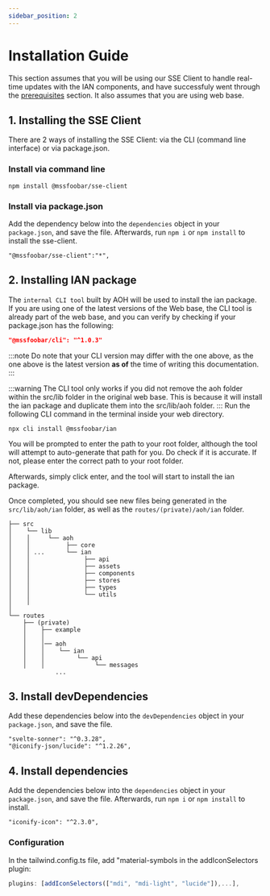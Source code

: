 ```yaml
---
sidebar_position: 2
---
```


# Installation Guide
This section assumes that you will be using our SSE Client to handle real-time updates with the IAN components, and have successfuly went through the [prerequisites](./pre-requisites.mdx) section. It also assumes that you are using web base.

## 1. Installing the SSE Client
There are 2 ways of installing the SSE Client: via the CLI (command line interface) or via package.json.

### Install via command line

```
npm install @mssfoobar/sse-client
```

### Install via package.json
Add the dependency below into the `dependencies` object in your `package.json`, and save the file. Afterwards, run `npm i` or `npm install` to install the sse-client.
```npm title="package.json"
"@mssfoobar/sse-client":"*",
```

## 2. Installing IAN package
The `internal CLI tool` built by AOH will be used to install the ian package. If you are using one of the latest versions of the Web base, the CLI tool is already part of the web base, and you can verify by checking if your package.json has the following:
```package.json
"@mssfoobar/cli": "^1.0.3"
```

:::note
Do note that your CLI version may differ with the one above, as the one above is the latest version **as of** the time of writing this documentation.
:::

:::warning
The CLI tool only works if you did not remove the aoh folder within the src/lib folder in the original web base. This is because it will install the ian package and duplicate them into the src/lib/aoh folder.
:::
Run the following CLI command in the terminal inside your web directory.
```
npx cli install @mssfoobar/ian
```
You will be prompted to enter the path to your root folder, although the tool will attempt to auto-generate that path for you. Do check if it is accurate. If not, please enter the correct path to your root folder.

Afterwards, simply click enter, and the tool will start to install the ian package.

Once completed, you should see new files being generated in the `src/lib/aoh/ian` folder, as well as the `routes/(private)/aoh/ian` folder.

```
├── src
│    └── lib
│    │     └── aoh
│    │          ├── core
│    │ ...      └── ian
│    │               ├── api
│    │               ├── assets
│    │               ├── components
│    │               ├── stores
│    │               ├── types
│    │               └── utils
│    │
│
└── routes
    ├── (private)
    │    ├── example
    │    │
    │    │── aoh
    │    │    └── ian
    │    │         └── api
    │    │              └── messages
             ...
```

## 3. Install devDependencies
Add these dependencies below into the `devDependencies` object in your `package.json`, and save the file.
```npm
"svelte-sonner": "^0.3.28",
"@iconify-json/lucide": "^1.2.26",
```

## 4. Install dependencies
Add the dependencies below into the `dependencies` object in your `package.json`, and save the file. Afterwards, run `npm i` or `npm install` to install.

```npm
"iconify-icon": "^2.3.0",
```

### Configuration
In the tailwind.config.ts file, add "material-symbols in the addIconSelectors plugin:

```ts
plugins: [addIconSelectors(["mdi", "mdi-light", "lucide"]),...],
```
